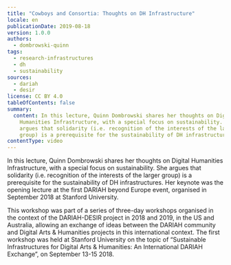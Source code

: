 ```yaml
---
title: "Cowboys and Consortia: Thoughts on DH Infrastructure"
locale: en
publicationDate: 2019-08-18
version: 1.0.0
authors:
  - dombrowski-quinn
tags:
  - research-infrastructures
  - dh
  - sustainability
sources:
  - dariah
  - desir
license: CC BY 4.0
tableOfContents: false
summary:
  content: In this lecture, Quinn Dombrowski shares her thoughts on Digital
    Humanities Infrastructure, with a special focus on sustainability. She
    argues that solidarity (i.e. recognition of the interests of the larger
    group) is a prerequisite for the sustainability of DH infrastructures.
contentType: video
---
```

In this lecture, Quinn Dombrowski shares her thoughts on Digital Humanities Infrastructure, with a special focus on sustainability. She argues that solidarity (i.e. recognition of the interests of the larger group) is a prerequisite for the sustainability of DH infrastructures. Her keynote was the opening lecture at the first DARIAH beyond Europe event, organised in September 2018 at Stanford University.

This workshop was part of a series of three-day workshops organised in the context of the DARIAH-DESIR project in 2018 and 2019, in the US and Australia, allowing an exchange of ideas between the DARIAH community and Digital Arts & Humanities projects in this international context. The first workshop was held at Stanford University on the topic of “Sustainable Infrastructures for Digital Arts & Humanities: An International DARIAH Exchange”, on September 13-15 2018.

<VideoCard title="Cowboys and Consortia" subtitle="Thoughts on DH Infrastructure" id="0vkHutf_UxY" image="images/dh-infrastructure.png" />

